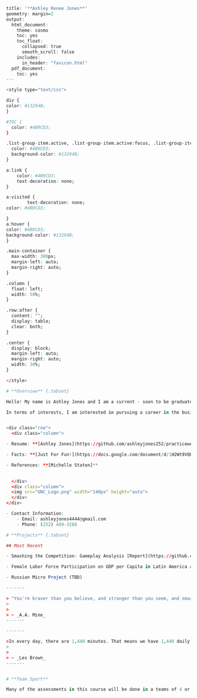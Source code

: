 
```r
title: '**Ashley Renee Jones**'
geometry: margin=2
output:
  html_document:
    theme: cosmo
    toc: yes
    toc_float:
      collapsed: true
      smooth_scroll: false
    includes:
      in_header: "favicon.html"
  pdf_document:
    toc: yes
---
```


```r
<style type="text/css">

div {
color: #13294B;
}

#TOC {
  color: #4B9CD3;
}

.list-group-item.active, .list-group-item.active:focus, .list-group-item.active:hover {
  color: #4B9CD3;
  background-color: #13294B;
}

a:link {
    color: #4B9CD3;
    text-decoration: none;
}

a:visited {
        text-decoration: none;
color: #4B9CD3;

}
a:hover {
color: #4B9CD3;
background-color: #13294B;
}

.main-container {
  max-width: 300px;
  margin-left: auto;
  margin-right: auto;
}

.column {
  float: left;
  width: 50%;
}

.row:after {
  content: "";
  display: table;
  clear: both;
} 

.center {
  display: block;
  margin-left: auto;
  margin-right: auto;
  width: 30%;
}

</style>

# **Overview** {.tabset}

Hello! My name is Ashley Jones and I am a current - soon to be graduate - of the University of North Carolina at Chapel Hill. On this website, I will store past projects that I still have access to and information about myself; resumes, fun facts, you name it.

In terms of interests, I am interested in pursuing a career in the business field. I am open to ideas, but I would prefer communicating with individuals on a regular basis, whether that be co-workers or customers. Some companies that appeal to me include Newell Brands, JELD-WEN, Stanley Black & Decker, Britax, and Lowe's' Corporate.


<div class="row">
  <div class="column">

- Resume: **[Ashley Jones](https://github.com/ashleyjones252/practicewebsite/blob/main/Jones_Ashley_Resume.pdf**

- Facts: **[Just For Fun!](https://docs.google.com/document/d/1H2Wt9VQUUWMDehINd3Iz7aCPPvXNUbmBjO-L_vqhz6U/edit?usp=sharing)**

- References: **[Michelle Staten]**

  
  </div>
  <div class="column">
  <img src="UNC_Logo.png" width="140px" height="auto">
  </div>
</div> 

- Contact Information: 
    - Email: ashleyjones4444@gmail.com
    - Phone: (252) 489-3288

# **Projects** {.tabset}

## Most Recent

- Smashing the Competition: Gameplay Analysis [Report](https://github.com/ashleyjones252/STOR538/blob/main/PlayoffsSMASH.pdf) | [Data](https://github.com/ashleyjones252/STOR538/blob/main/PlayoffsRound1SMASHdata.xlsx)

- Female Labor Force Participation on GDP per Capita in Latin America and the Caribbean [Report](https://github.com/ashleyjones252/practicewebsite/blob/main/590_MacroGroup.pdf)

- Russian Micro Project (TBD) 

-------

> "You're braver than you believe, and stronger than you seem, and smarter than you think."
>
>
> ~ _A.A. Mine_
-------

-------

>In every day, there are 1,440 minutes. That means we have 1,440 daily opportunities to make a positive impact.
>
>
> ~ _Les Brown_
-------


# **Team Sport**

Many of the assessments in this course will be done in a teams of 4 or 5 playas randomly chosen. For each team-based assignment, you will be given a different team. This will force you to interact with the majority of the class throughout the semester. After each team-based assignment, you will grade the contribution of your teammates on a scale from 0 to 3, and this will contribute to your overall grade for the given assignment. A decent portion of your final grade will be influenced by this. The following link contains all teams alphabetically: **[All Teams](Group Assignments/All Teams.pdf)**

```



